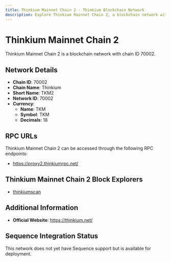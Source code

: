 ```yaml
--- 
title: Thinkium Mainnet Chain 2 - Thinkium Blockchain Network
description: Explore Thinkium Mainnet Chain 2, a blockchain network with chain ID 70002. Learn about its native currency, TKM, and how to interact with the network.
---
```


# Thinkium Mainnet Chain 2

Thinkium Mainnet Chain 2 is a blockchain network with chain ID 70002.

## Network Details

- **Chain ID**: 70002
- **Chain Name**: Thinkium
- **Short Name**: TKM2
- **Network ID**: 70002
- **Currency**: 
  - **Name**: TKM
  - **Symbol**: TKM
  - **Decimals**: 18

## RPC URLs

Thinkium Mainnet Chain 2 can be accessed through the following RPC endpoints:

- https://proxy2.thinkiumrpc.net/

## Thinkium Mainnet Chain 2 Block Explorers

- [thinkiumscan](https://chain2.thinkiumscan.net)

## Additional Information

- **Official Website**: https://thinkium.net/

## Sequence Integration Status

This network does not yet have Sequence support but is available for deployment.
